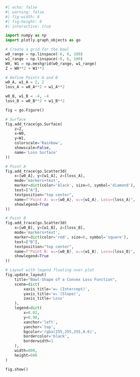 ```python
#| echo: false
#| warning: false
#| fig-width: 8
#| fig-height: 6
#| interactive: true

import numpy as np
import plotly.graph_objects as go

# Create a grid for the bowl
w0_range = np.linspace(-6, 6, 100)
w1_range = np.linspace(-6, 6, 100)
W0, W1 = np.meshgrid(w0_range, w1_range)
Z = W0**2 + W1**2

# Define Points A and B
w0_A, w1_A = 2, 2
loss_A = w0_A**2 + w1_A**2

w0_B, w1_B = -4, -4
loss_B = w0_B**2 + w1_B**2

fig = go.Figure()

# Surface
fig.add_trace(go.Surface(
    z=Z,
    x=W0,
    y=W1,
    colorscale='Rainbow',
    showscale=False,
    name='Loss Surface'
))

# Point A
fig.add_trace(go.Scatter3d(
    x=[w0_A], y=[w1_A], z=[loss_A],
    mode='markers+text',
    marker=dict(color='black', size=8, symbol='diamond'),
    text=["A"],
    textposition="top center",
    name=f"Point A: w₀={w0_A}, w₁={w1_A}, Loss={loss_A}",
    showlegend=True
))

# Point B
fig.add_trace(go.Scatter3d(
    x=[w0_B], y=[w1_B], z=[loss_B],
    mode='markers+text',
    marker=dict(color='red', size=8, symbol='square'),
    text=["B"],
    textposition="top center",
    name=f"Point B: w₀={w0_B}, w₁={w1_B}, Loss={loss_B}",
    showlegend=True
))

# Layout with legend floating over plot
fig.update_layout(
    title="Bowl-Shape of a Convex Loss Function",
    scene=dict(
        xaxis_title='w₀ (Intercept)',
        yaxis_title='w₁ (Slope)',
        zaxis_title='Loss'
    ),
    legend=dict(
        x=0.02,
        y=0.98,
        xanchor='left',
        yanchor='top',
        bgcolor='rgba(255,255,255,0.6)',
        bordercolor='black',
        borderwidth=1
    ),
    width=800,
    height=600
)

fig.show()

```